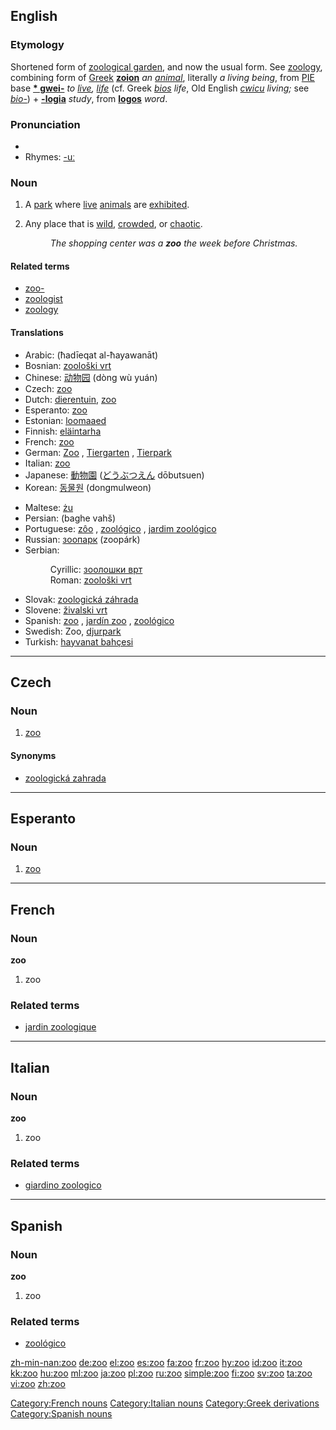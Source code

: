 {{see|zu|Zu|zū|zú|zǔ|zù|זו}}
==English==
{{wikipedia}}
===Etymology===
Shortened form of [[zoological garden]], and now the usual form. See [[zoology]], combining form of [[w:Ancient Greek|Greek]] '''[[zoion]]''' ''an [[animal]]'', literally ''a living being'', from [[w:Proto-Indo-European language|PIE]] base '''[[* gwei-]]''' ''to [[live]], [[life]]'' (cf. Greek ''[[bios]]'' ''life'', Old English ''[[cwicu]]'' ''living;'' see ''[[bio-]]'') + '''[[-logia]]''' ''study'', from '''[[logos]]''' ''word''.

===Pronunciation===
* {{IPA|/zuː/}}
* Rhymes: [[Rhymes:English:-uː|-uː]]

===Noun===
{{en-noun}}

# A [[park]] where [[live]] [[animal]]s are [[exhibit]]ed.
# {{figuratively}} Any place that is [[wild]], [[crowd]]ed, or [[chaotic]].
#:''The shopping center was a '''zoo''' the week before Christmas.''

====Related terms====
* [[zoo-]]
* [[zoologist]]
* [[zoology]]

====Translations====
{{trans-top|park where live animals are exhibited}}
* Arabic: {{ARchar|[[حديقة الحيوانات]]}} (ħadīeqat al-ħayawanāt) {{f}}
* Bosnian: [[zoološki vrt#Bosnian|zoološki vrt]] {{m}}
* Chinese: [[动物园]] (dòng wù yuán)
* Czech: [[#Czech|zoo]] {{f}}
* Dutch: [[dierentuin]], [[#Dutch|zoo]]
* Esperanto: [[#Esperanto|zoo]]
* Estonian: [[loomaaed]]
* Finnish: [[eläintarha]]
* French: [[#French|zoo]] {{m}}
* German: [[Zoo]] {{m}}, [[Tiergarten]] {{m}}, [[Tierpark]] {{m}}
* Italian: [[#Italian|zoo]] {{m}}
* Japanese: [[動物園]] ([[どうぶつえん]] dōbutsuen)
* Korean: [[동물원]] (dongmulweon)
{{trans-mid}}
* Maltese: [[żu]] {{m}}
* Persian: {{FAchar|[[باغ وحش]]}} (baghe vahš)
* Portuguese: [[zôo]] {{m}}, [[zoológico]] {{m}}, [[jardim zoológico]] {{m}}
* Russian: [[зоопарк]] (zoopárk) {{m}}
* Serbian:
*: Cyrillic: [[зоолошки врт#Serbian|зоолошки врт]] {{m}}
*: Roman: [[zoološki vrt#Serbian|zoološki vrt]] {{m}}
* Slovak: [[zoologická záhrada#Slovak|zoologická záhrada]] {{f}}
* Slovene: [[živalski vrt]] {{m}}
* Spanish: [[#Spanish|zoo]] {{m}}, [[jardín zoo]] {{m}}, [[zoológico]] {{m}}
* Swedish: Zoo, [[djurpark]]
* Turkish: [[hayvanat bahçesi]]
{{trans-bottom}}

----

==Czech==

===Noun===
{{cs-noun|g=f}}

# [[#English|zoo]]

====Synonyms====
* [[zoologická zahrada]] {{f}}

----

==Esperanto==

===Noun===
{{eo-noun}}

# [[zoo]]

----

==French==

===Noun===
'''zoo''' {{m}}

# zoo

===Related terms===
*[[jardin zoologique]]

[[Category:French nouns]]

----

==Italian==

===Noun===
'''zoo''' {{m}}

# zoo

===Related terms===
*[[giardino zoologico]]

[[Category:Italian nouns]]

----

==Spanish==

===Noun===
'''zoo''' {{m}}

# zoo

===Related terms===
*[[zoológico]]

[[Category:Greek derivations]]
[[Category:Spanish nouns]]

[[zh-min-nan:zoo]]
[[de:zoo]]
[[el:zoo]]
[[es:zoo]]
[[fa:zoo]]
[[fr:zoo]]
[[hy:zoo]]
[[id:zoo]]
[[it:zoo]]
[[kk:zoo]]
[[hu:zoo]]
[[ml:zoo]]
[[ja:zoo]]
[[pl:zoo]]
[[ru:zoo]]
[[simple:zoo]]
[[fi:zoo]]
[[sv:zoo]]
[[ta:zoo]]
[[vi:zoo]]
[[zh:zoo]]